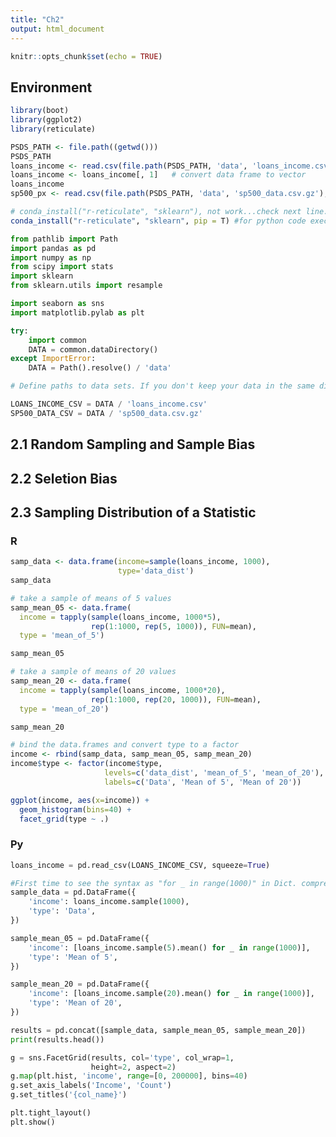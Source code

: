 ```yaml
---
title: "Ch2"
output: html_document
---
```


```r
knitr::opts_chunk$set(echo = TRUE)
```

## Environment

```r
library(boot)
library(ggplot2)
library(reticulate)

PSDS_PATH <- file.path((getwd()))
PSDS_PATH
loans_income <- read.csv(file.path(PSDS_PATH, 'data', 'loans_income.csv'))
loans_income <- loans_income[, 1]   # convert data frame to vector
loans_income
sp500_px <- read.csv(file.path(PSDS_PATH, 'data', 'sp500_data.csv.gz'), row.names=1)

# conda_install("r-reticulate", "sklearn"), not work...check next line.
conda_install("r-reticulate", "sklearn", pip = T) #for python code execution
```

```python
from pathlib import Path
import pandas as pd
import numpy as np
from scipy import stats
import sklearn
from sklearn.utils import resample

import seaborn as sns
import matplotlib.pylab as plt

try:
    import common
    DATA = common.dataDirectory()
except ImportError:
    DATA = Path().resolve() / 'data'

# Define paths to data sets. If you don't keep your data in the same directory as the code, adapt the path names.

LOANS_INCOME_CSV = DATA / 'loans_income.csv'
SP500_DATA_CSV = DATA / 'sp500_data.csv.gz'
```



## 2.1 Random Sampling and Sample Bias

## 2.2 Seletion Bias

## 2.3 Sampling Distribution of a Statistic

### R

```r
samp_data <- data.frame(income=sample(loans_income, 1000), 
                        type='data_dist')
samp_data

# take a sample of means of 5 values
samp_mean_05 <- data.frame(
  income = tapply(sample(loans_income, 1000*5), 
                  rep(1:1000, rep(5, 1000)), FUN=mean),
  type = 'mean_of_5')

samp_mean_05

# take a sample of means of 20 values
samp_mean_20 <- data.frame(
  income = tapply(sample(loans_income, 1000*20), 
                  rep(1:1000, rep(20, 1000)), FUN=mean),
  type = 'mean_of_20')

samp_mean_20

# bind the data.frames and convert type to a factor
income <- rbind(samp_data, samp_mean_05, samp_mean_20)
income$type <- factor(income$type, 
                     levels=c('data_dist', 'mean_of_5', 'mean_of_20'),
                     labels=c('Data', 'Mean of 5', 'Mean of 20'))

ggplot(income, aes(x=income)) +
  geom_histogram(bins=40) +
  facet_grid(type ~ .)
```

### Py

```python
loans_income = pd.read_csv(LOANS_INCOME_CSV, squeeze=True)

#First time to see the syntax as "for _ in range(1000)" in Dict. comprehension.
sample_data = pd.DataFrame({
    'income': loans_income.sample(1000),
    'type': 'Data',
})

sample_mean_05 = pd.DataFrame({
    'income': [loans_income.sample(5).mean() for _ in range(1000)],
    'type': 'Mean of 5',
})

sample_mean_20 = pd.DataFrame({
    'income': [loans_income.sample(20).mean() for _ in range(1000)],
    'type': 'Mean of 20',
})

results = pd.concat([sample_data, sample_mean_05, sample_mean_20])
print(results.head())

g = sns.FacetGrid(results, col='type', col_wrap=1, 
                  height=2, aspect=2)
g.map(plt.hist, 'income', range=[0, 200000], bins=40)
g.set_axis_labels('Income', 'Count')
g.set_titles('{col_name}')

plt.tight_layout()
plt.show()
```

